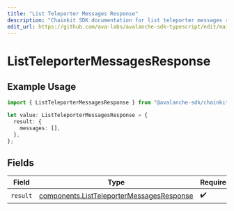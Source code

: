```yaml
---
title: "List Teleporter Messages Response"
description: "Chainkit SDK documentation for list teleporter messages response"
edit_url: https://github.com/ava-labs/avalanche-sdk-typescript/edit/main/chainkit/docs/models/operations/listteleportermessagesresponse.md
---
```


# ListTeleporterMessagesResponse

## Example Usage

```typescript
import { ListTeleporterMessagesResponse } from "@avalanche-sdk/chainkit/models/operations";

let value: ListTeleporterMessagesResponse = {
  result: {
    messages: [],
  },
};
```

## Fields

| Field                                                                                                  | Type                                                                                                   | Required                                                                                               | Description                                                                                            |
| ------------------------------------------------------------------------------------------------------ | ------------------------------------------------------------------------------------------------------ | ------------------------------------------------------------------------------------------------------ | ------------------------------------------------------------------------------------------------------ |
| `result`                                                                                               | [components.ListTeleporterMessagesResponse](https://github.com/ava-labs/avalanche-sdk-typescript/blob/main/chainkit/models/components/listteleportermessagesresponse.md) | :heavy_check_mark:                                                                                     | N/A                                                                                                    |